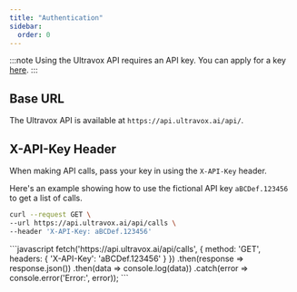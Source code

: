 ```yaml
---
title: "Authentication"
sidebar:
  order: 0
---
```



:::note
Using the Ultravox API requires an API key. You can apply for a key [here](https://forms.gle/BNmUBrqymzH3vkxj8).
:::

## Base URL
The Ultravox API is available at `https://api.ultravox.ai/api/`.

## X-API-Key Header
When making API calls, pass your key in using the `X-API-Key` header.

Here's an example showing how to use the fictional API key `aBCDef.123456` to get a list of calls.
<Tabs syncKey="constellations">
  <TabItem label="cURL">
  ```bash
  curl --request GET \
  --url https://api.ultravox.ai/api/calls \
  --header 'X-API-Key: aBCDef.123456'
  
  ```
  </TabItem>
  <TabItem label="JavaScript">
  ```javascript
  fetch('https://api.ultravox.ai/api/calls', {
    method: 'GET',
    headers: {
      'X-API-Key': 'aBCDef.123456'
    }
  })
  .then(response => response.json())
  .then(data => console.log(data))
  .catch(error => console.error('Error:', error));
  ```
  </TabItem>
</Tabs>